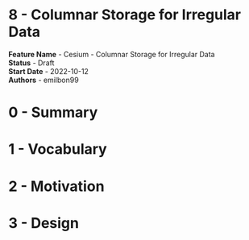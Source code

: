 # 8 - Columnar Storage for Irregular Data

**Feature Name** - Cesium - Columnar Storage for Irregular Data <br />
**Status** - Draft <br />
**Start Date** - 2022-10-12 <br />
**Authors** - emilbon99 <br />

# 0 - Summary

# 1 - Vocabulary

# 2 - Motivation

# 3 - Design
